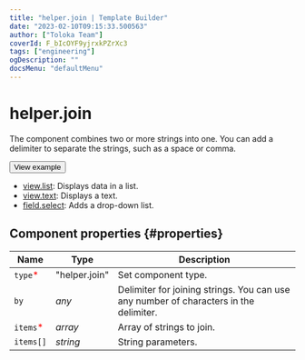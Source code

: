 ```yaml
---
title: "helper.join | Template Builder"
date: "2023-02-10T09:15:33.500563"
author: ["Toloka Team"]
coverId: F_bIcOYF9yjrxkPZrXc3
tags: ["engineering"]
ogDescription: ""
docsMenu: "defaultMenu"
---
```


# helper.join

The component combines two or more strings into one. You can add a delimiter to separate the strings, such as a space or comma.

<Button themeColor="light" view="default" size="l" type="link" url="https://ya.cc/t/_h--eV2Y3ttBMm">View example</Button>

<Cut title="Components used in the example">

- [view.list](/docs-new/template-builder/reference/view.list): Displays data in a list.
- [view.text](/docs-new/template-builder/reference/view.text): Displays a text.
- [field.select](/docs-new/template-builder/reference/field.select): Adds a drop-down list.

</Cut>

## Component properties {#properties}

**Name** | **Type** | **Description**
----- | ----- | -----
`type`<span style="color: red">\*</span> | "helper.join" | Set component type.
`by` | _any_ | Delimiter for joining strings. You can use any number of characters in the delimiter.
`items`<span style="color: red">\*</span> | _array_ | Array of strings to join.
`items[]` | _string_ | String parameters.
